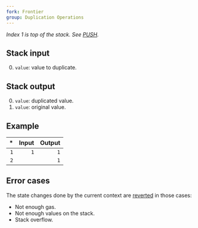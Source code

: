 ```yaml
---
fork: Frontier
group: Duplication Operations
---
```


*Index 1 is top of the stack. See [PUSH](/#60).*

## Stack input

0. `value`: value to duplicate.

## Stack output

0. `value`: duplicated value.
1. `value`: original value.

## Example

| * | Input | Output |
|--:|------:|-------:|
| `1` | `1` | `1` |
| `2` | | `1` |

## Error cases

The state changes done by the current context are [reverted](#FD) in those cases:
- Not enough gas.
- Not enough values on the stack.
- Stack overflow.
